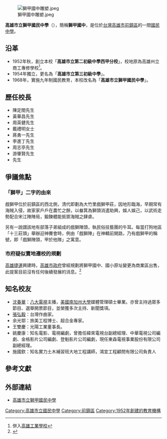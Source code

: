 {{Infobox school
| name = 高雄市立獅甲國民中學
| image = Kaohsiung Municipal Shih-Jia Junior High School.JPG
| caption = 獅甲國中

| coordinates = {{Coord|22.605342|120.3082651|display=inline,title}}
| address = 80660 高雄市前鎮區中山三路43號
| district = {{ROC}}[[高雄市|高雄市]][[前鎮區|前鎮區]]
| number = 07-3331522
| fax = 07-3311967
| other_name = Kaohsiung Municipal Shihjia Junior High School
| type = 市立國民中學
| pushpin_map = Taiwan Kaohsiung
| principal = 陳正憲
| established = 1952年 高雄市立第二初級中學西甲分校
| website = http://www.scjh.kh.edu.tw/
}}[[File:獅甲國中雕塑.jpeg|thumb]]

'''高雄市立獅甲國民中學'''（{{Lang-en|Kaohsiung Municipal Shihjia Junior High School}}），簡稱'''獅甲國中'''，是位於[[台灣|台灣]][[高雄市|高雄市]][[前鎮區|前鎮區]]的一間[[國民中學|國民中學]]。

== 沿革 ==

* 1952年秋，創立本校「'''高雄市立第二初級中學西甲分校'''」，校地原為高雄州立商工專修學校<ref>併入[[高雄高工|高雄工業學校]]</ref>。
* 1954年獨立，更名為「'''高雄市立第三初級中學'''」。
* 1968年，實施九年制國民教育，本校改名為「'''高雄市立獅甲國民中學'''」。

== 歷任校長 ==

* 陳定閤先生
* 黃華昌先生
* 周英健先生
* 戴禮明女士
* 蔣勇一先生
* 李進丁先生
* 周志亭先生
* 游肇賢先生
*先生

==爭議焦點==
===「獅甲」二字的由來===
戲獅甲位於前鎮區的西北側，清代即劃為大竹里戲獅甲莊，因地形臨海，早期常有海賊入侵，故家家戶戶在農忙之餘，以畚箕為獅頭消遣助興，娛人娛己，以武術走勢配合宋江陣陣局，鍛鍊體能抵禦海賊之肆虐。

另有一說謂該地有部落子弟組成的戲獅陣頭，執民俗技藝團的牛耳。每當打狗地區「十三莊頭」舉辦迎神賽會時，例由「戲獅陣」在神轎前開路，乃有戲獅甲的稱號，即「戲獅陣頭，甲於他隊」之寓意。

===市府疑似賣地遷校的規劃===
[[高雄捷運|高雄捷運]]興建時，[[高雄市政府|高雄市政府]]曾經規劃將獅甲國中、國小原址變更為商業區出售，此提案目前沒有任何後續發展的消息。<ref>{{cite news| language =| author =| coauthors =| url =http://www.kcc.gov.tw/ch/magazine/aug_2004/part2_2.htm| title =獅甲國中何去何從？| work =| publisher =[[高雄市議會|高雄市議會]]| pages =| date =2004-8| accessdate =2004-8| deadurl =yes| archiveurl =https://web.archive.org/web/20101211105701/http://www.kcc.gov.tw/ch/magazine/aug_2004/part2_2.htm| archivedate =2010-12-11}}</ref>

==知名校友==
*[[沈春華|沈春華]]：[[八大電視|八大電視]]主播，[[美國|美國]][[南加州大學|南加州大學]]媒體管理碩士畢業。亦曾主持過眾多節目、選舉開票節目，並榮獲多次主持、新聞獎項。
*[[張弘毅|張弘毅]]：台灣作曲家。
*余光鄂：旅美工程博士、超合金專家。
*王雙慶：光陽工業董事長。
*姚慶康：知名電影、電視編劇，曾擔任緯來電視台副總經理、中華電視公司編劇、金格影片公司編劇、登魁影片公司編劇，現任東森電視事業股份有限公司副總經理。
*施國欽：知名實力土木補習班大地工程講師，鴻宜工程顧問有限公司負責人

==參考文獻==
<div class="references-small">
<references />
</div>

==外部連結==
* [http://www.scjh.kh.edu.tw 高雄市立獅甲國民中學] {{Wayback|url=http://www.scjh.kh.edu.tw/ |date=20090417045344 }}{{zh-tw}}
{{高雄市國民中學}}

[[Category:高雄市立國民中學|Category:高雄市立國民中學]]
[[Category:前鎮區|Category:前鎮區]]
[[Category:1952年創建的教育機構|Category:1952年創建的教育機構]]